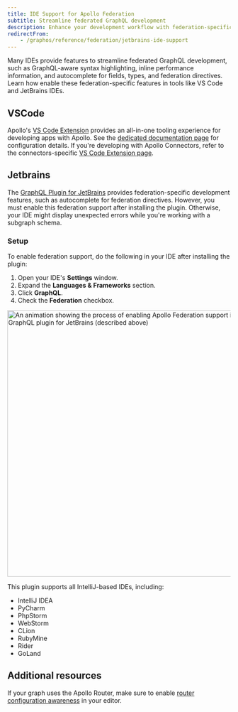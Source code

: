 ```yaml
---
title: IDE Support for Apollo Federation
subtitle: Streamline federated GraphQL development
description: Enhance your development workflow with federation-specific features in VSCode and IntelliJ-based IDEs.
redirectFrom:
    - /graphos/reference/federation/jetbrains-ide-support
---
```


Many IDEs provide features to streamline federated GraphQL development, such as GraphQL-aware syntax highlighting, inline performance information, and autocomplete for fields, types, and federation directives. Learn how enable these federation-specific features in tools like VS Code and JetBrains IDEs.

## VSCode

Apollo's [VS Code Extension](https://marketplace.visualstudio.com/items?itemName=apollographql.vscode-apollo) provides an all-in-one tooling experience for developing apps with Apollo. See the [dedicated documentation page](/vs-code-extension) for configuration details. If you're developing with Apollo Connectors, refer to the connectors-specific [VS Code Extension page](/graphos/schema-design/connectors/vs-code).

## Jetbrains

The [GraphQL Plugin for JetBrains](https://plugins.jetbrains.com/plugin/8097-graphql/) provides federation-specific development features, such as autocomplete for federation directives. However, you must enable this federation support after installing the plugin. Otherwise, your IDE might display unexpected errors while you're working with a subgraph schema.

### Setup

To enable federation support, do the following in your IDE after installing the plugin:

1. Open your IDE's **Settings** window.
2. Expand the **Languages & Frameworks** section.
3. Click **GraphQL**.
4. Check the **Federation** checkbox.

<img
    class="screenshot"
    alt="An animation showing the process of enabling Apollo Federation support in the GraphQL plugin for JetBrains (described above)"
    src="../../images/JetBrains-plugin.webp"
    width="600"
/>

This plugin supports all IntelliJ-based IDEs, including:

- IntelliJ IDEA
- PyCharm
- PhpStorm
- WebStorm
- CLion
- RubyMine
- Rider
- GoLand

## Additional resources

If your graph uses the Apollo Router, make sure to enable [router configuration awareness](/graphos/reference/router/configuration#configuration-awareness-in-your-text-editor) in your editor.
